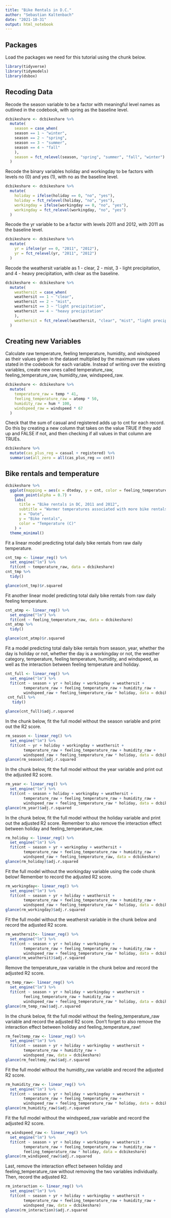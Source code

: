 ---
title: "Bike Rentals in D.C."
author: "Sebastian Kaltenbach"
date: "2021-10-31"
output: html_notebook
---
## Packages

Load the packages we need for this tutorial using the chunk below.

```{r setup, include=FALSE}
library(tidyverse)
library(tidymodels)
library(dsbox)
```

## Recoding Data

Recode the season variable to be a factor with meaningful level names as outlined in the codebook, with spring as the baseline level.

```{r}
dcbikeshare <- dcbikeshare %>%
  mutate(
    season = case_when(
    season == 1 ~ "winter",
    season == 2 ~ "spring",
    season == 3 ~ "summer",
    season == 4 ~ "fall"
    ),
    season = fct_relevel(season, "spring", "summer", "fall", "winter")
  )
```

Recode the binary variables holiday and workingday to be factors with levels no (0) and yes (1), with no as the baseline level.

```{r}
dcbikeshare <- dcbikeshare %>%
  mutate(
    holiday = ifelse(holiday == 0, "no", "yes"),      
    holiday = fct_relevel(holiday, "no", "yes"),    
    workingday = ifelse(workingday == 0, "no", "yes"),      
    workingday = fct_relevel(workingday, "no", "yes")
  )
```

Recode the yr variable to be a factor with levels 2011 and 2012, with 2011 as the baseline level.

```{r}
dcbikeshare <- dcbikeshare %>%
  mutate(
    yr = ifelse(yr == 0, "2011", "2012"),      
    yr = fct_relevel(yr, "2011", "2012") 
  )
```

Recode the weathersit variable as 1 - clear, 2 - mist, 3 - light precipitation, and 4 - heavy precipitation, with clear as the baseline.

```{r}
dcbikeshare <- dcbikeshare %>%
  mutate(
    weathersit = case_when(
    weathersit == 1 ~ "clear",
    weathersit == 2 ~ "mist",
    weathersit == 3 ~ "light precipitation",
    weathersit == 4 ~ "heavy precipitation"
    ),
    weathersit = fct_relevel(weathersit, "clear", "mist", "light precipitation", "heavy precipitation")
  )
```

## Creating new Variables

Calculate raw temperature, feeling temperature, humidity, and windspeed as their values given in the dataset multiplied by the maximum raw values stated in the codebook for each variable. Instead of writing over the existing variables, create new ones called temperature_raw, feeling_temperature_raw, humidity_raw, windspeed_raw.

```{r}
dcbikeshare <- dcbikeshare %>%
  mutate(
    temperature_raw = temp * 41,
    feeling_temperature_raw = atemp * 50,
    humidity_raw = hum * 100,
    windspeed_raw = windspeed * 67
  )
```

Check that the sum of casual and registered adds up to cnt for each record. Do this by creating a new column that takes on the value TRUE if they add up and FALSE if not, and then checking if all values in that column are TRUEs.

```{r}
dcbikeshare %>%
  mutate(cas_plus_reg = casual + registered) %>%
  summarise(all_zero = all(cas_plus_reg == cnt))
```
## Bike rentals and temperature

```{r}
dcbikeshare %>%
  ggplot(mapping = aes(x = dteday, y = cnt, color = feeling_temperature_raw)) +
    geom_point(alpha = 0.7) +
    labs(
      title = "Bike rentals in DC, 2011 and 2012",
      subtitle = "Warmer temperatures associated with more bike rentals",
      x = "Date",
      y = "Bike rentals",
      color = "Temperature (C)"
    ) +
  theme_minimal()
```
Fit a linear model predicting total daily bike rentals from raw daily temperature.

```{r}
cnt_tmp <- linear_reg() %>%
  set_engine("lm") %>%
  fit(cnt ~ temperature_raw, data = dcbikeshare)
cnt_tmp %>%
  tidy()

glance(cnt_tmp)$r.squared

```
Fit another linear model predicting total daily bike rentals from raw daily feeling temperature.

```{r}
cnt_atmp <- linear_reg() %>%
  set_engine("lm") %>%
  fit(cnt ~ feeling_temperature_raw, data = dcbikeshare)
cnt_atmp %>%
  tidy()

glance(cnt_atmp)$r.squared
```
Fit a model predicting total daily bike rentals from season, year, whether the day is holiday or not, whether the day is a workingday or not, the weather category, temperature, feeling temperature, humidity, and windspeed, as well as the interaction between feeling temperature and holiday.

```{r}
cnt_full <- linear_reg() %>%
  set_engine("lm") %>%
  fit(cnt ~ season + yr + holiday + workingday + weathersit +
        temperature_raw + feeling_temperature_raw + humidity_raw +
        windspeed_raw + feeling_temperature_raw * holiday, data = dcbikeshare)
 cnt_full %>%
   tidy()

glance(cnt_full)$adj.r.squared
```
In the chunk below, fit the full model without the season variable and print out the R2 score.

```{r}
rm_season <- linear_reg() %>%
  set_engine("lm") %>%
  fit(cnt ~ yr + holiday + workingday + weathersit +
        temperature_raw + feeling_temperature_raw + humidity_raw +
        windspeed_raw + feeling_temperature_raw * holiday, data = dcbikeshare)
glance(rm_season)$adj.r.squared
```

In the chunk below, fit the full model without the year variable and print out the adjusted R2 score.

```{r}
rm_year <- linear_reg() %>%
  set_engine("lm") %>%
  fit(cnt ~ season + holiday + workingday + weathersit +
        temperature_raw + feeling_temperature_raw + humidity_raw +
        windspeed_raw + feeling_temperature_raw * holiday, data = dcbikeshare)
glance(rm_year)$adj.r.squared
```

In the chunk below, fit the full model without the holiday variable and print out the adjusted R2 score. Remember to also remove the interaction effect between holiday and feeling_temperature_raw.

```{r}
rm_holiday <- linear_reg() %>%
  set_engine("lm") %>%
  fit(cnt ~ season + yr + workingday + weathersit +
        temperature_raw + feeling_temperature_raw + humidity_raw +
        windspeed_raw + feeling_temperature_raw, data = dcbikeshare)
glance(rm_holiday)$adj.r.squared
```

Fit the full model without the workingday variable using the code chunk below! Remember to record the adjusted R2 score.

```{r}
rm_workingday<- linear_reg() %>%
  set_engine("lm") %>%
  fit(cnt ~ season + yr + holiday + weathersit +
        temperature_raw + feeling_temperature_raw + humidity_raw +
        windspeed_raw + feeling_temperature_raw * holiday, data = dcbikeshare)
glance(rm_workingday)$adj.r.squared
```

Fit the full model without the weathersit variable in the chunk below and record the adjusted R2 score.

```{r}
rm_weathersit<- linear_reg() %>%
  set_engine("lm") %>%
  fit(cnt ~ season + yr + holiday + workingday +
        temperature_raw + feeling_temperature_raw + humidity_raw +
        windspeed_raw + feeling_temperature_raw * holiday, data = dcbikeshare)
glance(rm_weathersit)$adj.r.squared
```

Remove the temperature_raw variable in the chunk below and record the adjusted R2 score.

```{r}
rm_temp_raw<- linear_reg() %>%
  set_engine("lm") %>%
  fit(cnt ~ season + yr + holiday + workingday + weathersit +
        feeling_temperature_raw + humidity_raw +
        windspeed_raw + feeling_temperature_raw * holiday, data = dcbikeshare)
glance(rm_temp_raw)$adj.r.squared
```

In the chunk below, fit the full model without the feeling_temperature_raw variable and record the adjusted R2 score. Don’t forget to also remove the interaction effect between holiday and feeling_temperature_raw!

```{r}
rm_feeltemp_raw <- linear_reg() %>%
  set_engine("lm") %>%
  fit(cnt ~ season + yr + holiday + workingday + weathersit +
        temperature_raw + humidity_raw +
        windspeed_raw, data = dcbikeshare)
glance(rm_feeltemp_raw)$adj.r.squared
```

Fit the full model without the humidity_raw variable and record the adjusted R2 score.

```{r}
rm_humidity_raw <- linear_reg() %>%
  set_engine("lm") %>%
  fit(cnt ~ season + yr + holiday + workingday + weathersit +
        temperature_raw + feeling_temperature_raw +
        windspeed_raw + feeling_temperature_raw * holiday, data = dcbikeshare)
glance(rm_humidity_raw)$adj.r.squared
```

Fit the full model without the windspeed_raw variable and record the adjusted R2 score.

```{r}
rm_windspeed_raw <- linear_reg() %>%
  set_engine("lm") %>%
  fit(cnt ~ season + yr + holiday + workingday + weathersit +
        temperature_raw + feeling_temperature_raw + humidity_raw +
        feeling_temperature_raw * holiday, data = dcbikeshare)
glance(rm_windspeed_raw)$adj.r.squared
```

Last, remove the interaction effect between holiday and feeling_temperature_raw without removing the two variables individually. Then, record the adjusted R2.

```{r}
rm_interaction <- linear_reg() %>%
  set_engine("lm") %>%
  fit(cnt ~ season + yr + holiday + workingday + weathersit +
        temperature_raw + feeling_temperature_raw + humidity_raw +
        windspeed_raw, data = dcbikeshare)
glance(rm_interaction)$adj.r.squared
```